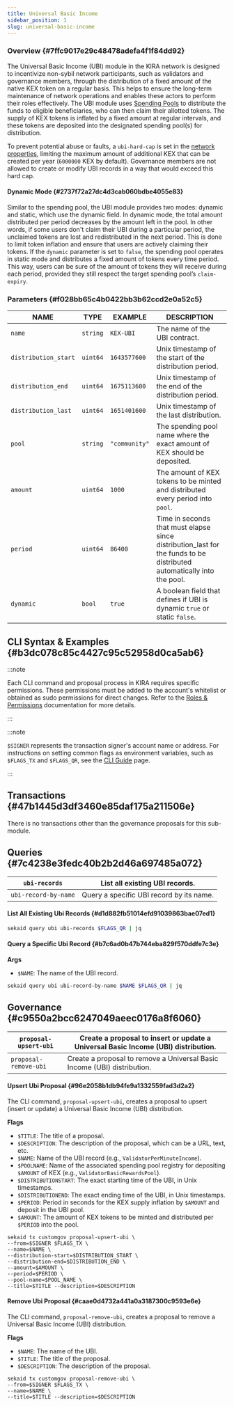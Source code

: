 ```yaml
---
title: Universal Basic Income
sidebar_position: 1
slug: universal-basic-income
---
```





### Overview {#7ffc9017e29c48478adefa4f1f84dd92}


The Universal Basic Income (UBI) module in the KIRA network is designed to incentivize non-sybil network participants, such as validators and governance members, through the distribution of a fixed amount of the native KEX token on a regular basis. This helps to ensure the long-term maintenance of network operations and enables these actors to perform their roles effectively. The UBI module uses [Spending Pools](/docs/backend---sekai/modules/spending-pool/spending-pools) to distribute the funds to eligible beneficiaries, who can then claim their allotted tokens. The supply of KEX tokens is inflated by a fixed amount at regular intervals, and these tokens are deposited into the designated spending pool(s) for distribution.


To prevent potential abuse or faults, a `ubi-hard-cap` is set in the [network properties](/docs/backend---sekai/modules/governance/network-properties), limiting the maximum amount of additional KEX that can be created per year (`6000000` KEX by default). Governance members are not allowed to create or modify UBI records in a way that would exceed this hard cap. 


#### Dynamic Mode  {#2737f72a27dc4d3cab060bdbe4055e83}


Similar to the spending pool, the UBI module provides two modes: dynamic and static, which use the dynamic field. In dynamic mode, the total amount distributed per period decreases by the amount left in the pool. In other words, if some users don't claim their UBI during a particular period, the unclaimed tokens are lost and redistributed in the next period. This is done to limit token inflation and ensure that users are actively claiming their tokens.  If the `dynamic` parameter is set to `false`, the spending pool operates in static mode and distributes a fixed amount of tokens every time period. This way, users can be sure of the amount of tokens they will receive during each period, provided they still respect the target spending pool’s `claim-expiry`.


### Parameters {#f028bb65c4b0422bb3b62ccd2e0a52c5}


| **NAME**             | **TYPE** | **EXAMPLE**   | **DESCRIPTION**                                                                                                       |
| -------------------- | -------- | ------------- | --------------------------------------------------------------------------------------------------------------------- |
| `name`               | `string` | `KEX-UBI`     | The name of the UBI contract.                                                                                         |
| `distribution_start` | `uint64` | `1643577600`  | Unix timestamp of the start of the distribution period.                                                               |
| `distribution_end`   | `uint64` | `1675113600`  | Unix timestamp of the end of the distribution period.                                                                 |
| `distribution_last`  | `uint64` | `1651401600`  | Unix timestamp of the last distribution.                                                                              |
| `pool`               | `string` | `"community"` | The spending pool name where the exact amount of KEX should be deposited.                                             |
| `amount`             | `uint64` | `1000`        | The amount of KEX tokens to be minted and distributed every period into `pool`.                                       |
| `period`             | `uint64` | `86400`       | Time in seconds that must elapse since distribution_last for the funds to be distributed automatically into the pool. |
| `dynamic`            | `bool`   | `true`        | A boolean field that defines if UBI is dynamic `true` or static `false`.                                              |


## CLI Syntax & Examples {#b3dc078c85c4427c95c52958d0ca5ab6}


:::note

Each CLI command and proposal process in KIRA requires specific permissions. These permissions must be added to the account's whitelist or obtained as sudo permissions for direct changes. Refer to the [Roles & Permissions](/docs/backend---sekai/modules/governance/roles--permissions) documentation for more details. 

:::




:::note

`$SIGNER` represents the transaction signer's account name or address. For instructions on setting common flags as environment variables, such as `$FLAGS_TX` and `$FLAGS_QR`, see the [CLI Guide](/docs/backend---sekai/cli-guide) page.

:::




<Tabs>
<TabItem value="transactions" label="Transactions">


## Transactions {#47b1445d3df3460e85daf175a211506e}


There is no transactions other than the governance proposals for this sub-module.



</TabItem>
<TabItem value="queries" label="Queries">


## Queries {#7c4238e3fedc40b2b2d46a697485a072}


| `ubi-records`        | List all existing UBI records.           |
| -------------------- | ---------------------------------------- |
| `ubi-record-by-name` | Query a specific UBI record by its name. |


#### List All Existing Ubi Records {#d1d882fb51014efd91039863bae07ed1}


```bash
sekaid query ubi ubi-records $FLAGS_QR | jq
```


#### Query a Specific Ubi Record {#b7c6ad0b47b744eba829f570ddfe7c3e}


**Args**

- `$NAME`: The name of the UBI record.

```bash
sekaid query ubi ubi-record-by-name $NAME $FLAGS_QR | jq
```



</TabItem>
<TabItem value="governance" label="Governance">


## Governance {#c9550a2bcc6247049aeec0176a8f6060}


| `proposal-upsert-ubi` | Create a proposal to insert or update a Universal Basic Income (UBI) distribution. |
| --------------------- | ---------------------------------------------------------------------------------- |
| `proposal-remove-ubi` | Create a proposal to remove a Universal Basic Income (UBI) distribution.           |


#### Upsert Ubi Proposal {#96e2058b1db94fe9a1332559fad3d2a2}


The CLI command, `proposal-upsert-ubi`, creates a proposal to upsert (insert or update) a Universal Basic Income (UBI) distribution.


**Flags**

- `$TITLE`: The title of a proposal.
- `$DESCRIPTION`: The description of the proposal, which can be a URL, text, etc.
- `$NAME`: Name of the UBI record (e.g., `ValidatorPerMinuteIncome`).
- `$POOLNAME`: Name of the associated spending pool registry for depositing `$AMOUNT` of KEX (e.g., `ValidatorBasicRewardsPool`).
- `$DISTRIBUTIONSTART`: The exact starting time of the UBI, in Unix timestamps.
- `$DISTRIBUTIONEND`: The exact ending time of the UBI, in Unix timestamps.
- `$PERIOD`: Period in seconds for the KEX supply inflation by `$AMOUNT` and deposit in the UBI pool.
- `$AMOUNT`: The amount of KEX tokens to be minted and distributed per `$PERIOD` into the pool.

```shell
sekaid tx customgov proposal-upsert-ubi \
--from=$SIGNER $FLAGS_TX \
--name=$NAME \
--distribution-start=$DISTRIBUTION_START \
--distribution-end=$DISTRIBUTION_END \
--amount=$AMOUNT \
--period=$PERIOD \
--pool-name=$POOL_NAME \
--title=$TITLE --description=$DESCRIPTION
```


#### Remove Ubi Proposal {#caae0d4732a441a0a3187300c9593e6e}


The CLI command, `proposal-remove-ubi`, creates a proposal to remove a Universal Basic Income (UBI) distribution.


**Flags**

- `$NAME`: The name of the UBI.
- `$TITLE`: The title of the proposal.
- `$DESCRIPTION`: The description of the proposal.

```shell
sekaid tx customgov proposal-remove-ubi \
--from=$SIGNER $FLAGS_TX \
--name=$NAME \
--title=$TITLE --description=$DESCRIPTION
```



</TabItem></Tabs>

